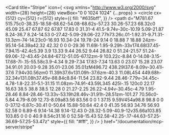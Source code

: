 <Card
  title="Stripe"
  icon={
    <svg
      xmlns="http://www.w3.org/2000/svg"
      width={28}
      height={28}
      viewBox="0 0 1024 1024"
      {...props}
    >
      <circle
        cx={512}
        cy={512}
        r={512}
        style={{
          fill: "#635bff",
        }}
      />
      <path
        d="M781.67 515.75c0-38.35-18.58-68.62-54.08-68.62s-57.23 30.26-57.23 68.32c0 45.09 25.47 67.87 62 67.87 17.83 0 31.31-4 41.5-9.74v-30c-10.19 5.09-21.87 8.24-36.7 8.24-14.53 0-27.42-5.09-29.06-22.77h73.26c.01-1.92.31-9.71.31-13.3zm-74-14.23c0-16.93 10.34-24 19.78-24 9.14 0 18.88 7 18.88 24zm-95.14-54.39a42.32 42.32 0 0 0-29.36 11.69l-1.95-9.29h-33v174.68l37.45-7.94.15-42.4c5.39 3.9 13.33 9.44 26.52 9.44 26.82 0 51.24-21.57 51.24-69.06-.12-43.45-24.84-67.12-51.05-67.12zm-9 103.22c-8.84 0-14.08-3.15-17.68-7l-.15-55.58c3.9-4.34 9.29-7.34 17.83-7.34 13.63 0 23.07 15.28 23.07 34.91.01 20.03-9.28 35.01-23.06 35.01zM496.72 438.29l37.6-8.09v-30.41l-37.6 7.94v30.56zm0 11.39h37.6v131.09h-37.6zm-40.3 11.08L454 449.68h-32.34v131.08h37.45v-88.84c8.84-11.54 23.82-9.44 28.46-7.79v-34.45c-4.78-1.8-22.31-5.1-31.15 11.08zm-74.91-43.59L345 425l-.15 120c0 22.17 16.63 38.5 38.8 38.5 12.28 0 21.27-2.25 26.22-4.94v-30.45c-4.79 1.95-28.46 8.84-28.46-13.33v-53.19h28.46v-31.91h-28.51zm-101.27 70.56c0-5.84 4.79-8.09 12.73-8.09a83.56 83.56 0 0 1 37.15 9.59V454a98.8 98.8 0 0 0-37.12-6.87c-30.41 0-50.64 15.88-50.64 42.4 0 41.35 56.93 34.76 56.93 52.58 0 6.89-6 9.14-14.38 9.14-12.43 0-28.32-5.09-40.9-12v35.66a103.85 103.85 0 0 0 40.9 8.54c31.16 0 52.58-15.43 52.58-42.25-.17-44.63-57.25-36.69-57.25-53.47z"
        style={{
          fill: "#fff",
        }}
      />
    </svg>
  }
  href="/documentation/mcp-server/stripe"
></Card> 